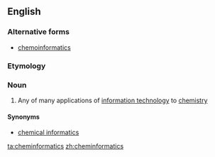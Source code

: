 ==English==
{{wikipedia}}
===Alternative forms===
* [[chemoinformatics]]
===Etymology===
{{prefix|chemo|alt1=chem-|informatics}}

===Noun===
{{en-noun|-}}

# {{context|chemistry|computing}} Any of many applications of [[information technology]] to [[chemistry]]

====Synonyms====
* [[chemical informatics]]

[[ta:cheminformatics]]
[[zh:cheminformatics]]